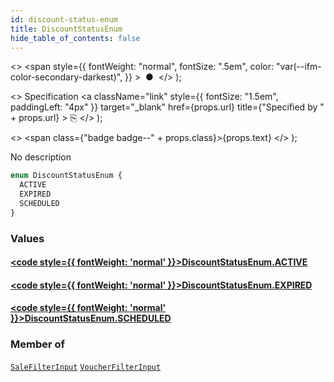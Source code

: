 ```yaml
---
id: discount-status-enum
title: DiscountStatusEnum
hide_table_of_contents: false
---
```


  <>
    <span
      style={{
        fontWeight: "normal",
        fontSize: ".5em",
        color: "var(--ifm-color-secondary-darkest)",
      }}
    >
      &nbsp;●&nbsp;
    </span>
  </>
);

  <>
    Specification
    <a
      className="link"
      style={{ fontSize: "1.5em", paddingLeft: "4px" }}
      target="\_blank"
      href={props.url}
      title={"Specified by " + props.url}
    >
      ⎘
    </a>
  </>
);

  <>
    <span class={"badge badge--" + props.class}>{props.text}</span>
  </>
);

No description

```graphql
enum DiscountStatusEnum {
  ACTIVE
  EXPIRED
  SCHEDULED
}
```

### Values

#### [<code style={{ fontWeight: 'normal' }}>DiscountStatusEnum.<b>ACTIVE</b></code>](#)

>

#### [<code style={{ fontWeight: 'normal' }}>DiscountStatusEnum.<b>EXPIRED</b></code>](#)

>

#### [<code style={{ fontWeight: 'normal' }}>DiscountStatusEnum.<b>SCHEDULED</b></code>](#)

>

### Member of

[`SaleFilterInput`](../../api-reference/inputs/sale-filter-input) <Badge class="secondary" text="input"/><Bullet />[`VoucherFilterInput`](../../api-reference/inputs/voucher-filter-input) <Badge class="secondary" text="input"/>

